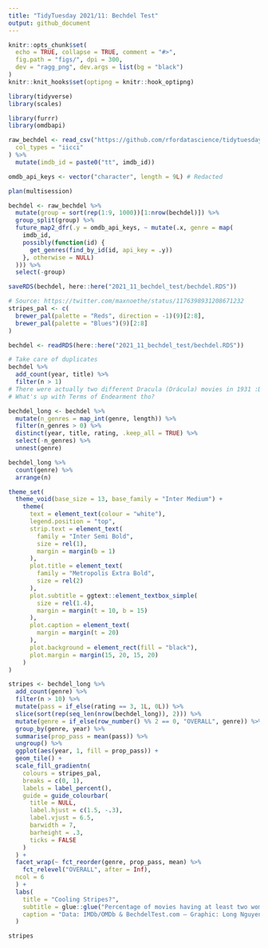 ```yaml
---
title: "TidyTuesday 2021/11: Bechdel Test"
output: github_document
---
```


```r
knitr::opts_chunk$set(
  echo = TRUE, collapse = TRUE, comment = "#>",
  fig.path = "figs/", dpi = 300,
  dev = "ragg_png", dev.args = list(bg = "black")
)
knitr::knit_hooks$set(optipng = knitr::hook_optipng)

library(tidyverse)
library(scales)
```

```r
library(furrr)
library(omdbapi)

raw_bechdel <- read_csv("https://github.com/rfordatascience/tidytuesday/raw/master/data/2021/2021-03-09/raw_bechdel.csv",
  col_types = "iicci"
) %>%
  mutate(imdb_id = paste0("tt", imdb_id))

omdb_api_keys <- vector("character", length = 9L) # Redacted

plan(multisession)

bechdel <- raw_bechdel %>%
  mutate(group = sort(rep(1:9, 1000))[1:nrow(bechdel)]) %>%
  group_split(group) %>%
  future_map2_dfr(.y = omdb_api_keys, ~ mutate(.x, genre = map(
    imdb_id,
    possibly(function(id) {
      get_genres(find_by_id(id, api_key = .y))
    }, otherwise = NULL)
  ))) %>%
  select(-group)

saveRDS(bechdel, here::here("2021_11_bechdel_test/bechdel.RDS"))
```

```r
# Source: https://twitter.com/maxnoethe/status/1176398931208671232
stripes_pal <- c(
  brewer_pal(palette = "Reds", direction = -1)(9)[2:8],
  brewer_pal(palette = "Blues")(9)[2:8]
)
```

```r
bechdel <- readRDS(here::here("2021_11_bechdel_test/bechdel.RDS"))

# Take care of duplicates
bechdel %>%
  add_count(year, title) %>%
  filter(n > 1)
# There were actually two different Dracula (Drácula) movies in 1931 :D
# What's up with Terms of Endearment tho?

bechdel_long <- bechdel %>%
  mutate(n_genres = map_int(genre, length)) %>%
  filter(n_genres > 0) %>%
  distinct(year, title, rating, .keep_all = TRUE) %>%
  select(-n_genres) %>%
  unnest(genre)

bechdel_long %>%
  count(genre) %>%
  arrange(n)
```

```r
theme_set(
  theme_void(base_size = 13, base_family = "Inter Medium") +
    theme(
      text = element_text(colour = "white"),
      legend.position = "top",
      strip.text = element_text(
        family = "Inter Semi Bold",
        size = rel(1),
        margin = margin(b = 1)
      ),
      plot.title = element_text(
        family = "Metropolis Extra Bold",
        size = rel(2)
      ),
      plot.subtitle = ggtext::element_textbox_simple(
        size = rel(1.4),
        margin = margin(t = 10, b = 15)
      ),
      plot.caption = element_text(
        margin = margin(t = 20)
      ),
      plot.background = element_rect(fill = "black"),
      plot.margin = margin(15, 20, 15, 20)
    )
)

stripes <- bechdel_long %>%
  add_count(genre) %>%
  filter(n > 10) %>%
  mutate(pass = if_else(rating == 3, 1L, 0L)) %>%
  slice(sort(rep(seq_len(nrow(bechdel_long)), 2))) %>%
  mutate(genre = if_else(row_number() %% 2 == 0, "OVERALL", genre)) %>%
  group_by(genre, year) %>%
  summarise(prop_pass = mean(pass)) %>%
  ungroup() %>%
  ggplot(aes(year, 1, fill = prop_pass)) +
  geom_tile() +
  scale_fill_gradientn(
    colours = stripes_pal,
    breaks = c(0, 1),
    labels = label_percent(),
    guide = guide_colourbar(
      title = NULL,
      label.hjust = c(1.5, -.3),
      label.vjust = 6.5,
      barwidth = 7,
      barheight = .3,
      ticks = FALSE
    )
  ) +
  facet_wrap(~ fct_reorder(genre, prop_pass, mean) %>%
    fct_relevel("OVERALL", after = Inf),
  ncol = 6
  ) +
  labs(
    title = "Cooling Stripes?",
    subtitle = glue::glue("Percentage of movies having at least two women who talk to each other about something other than a man, {min(bechdel$year)}–{max(bechdel$year)}"),
    caption = "Data: IMDb/OMDb & BechdelTest.com — Graphic: Long Nguyen (@long39ng) — #TidyTuesday"
  )

stripes
```
